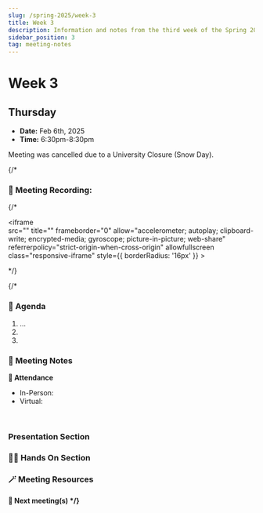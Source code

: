 ```yaml
---
slug: /spring-2025/week-3
title: Week 3 
description: Information and notes from the third week of the Spring 2025 semester for the UMass Lowell Cloud Computing Club. 
sidebar_position: 3
tag: meeting-notes
---
```


# Week 3

## Thursday

- **Date:** Feb 6th, 2025
- **Time:** 6:30pm-8:30pm

Meeting was cancelled due to a University Closure (Snow Day).

{/* 
### 🎥 Meeting Recording:
{/* <div class="iframe-container">
    <iframe  
        src="" 
        title="" 
        frameborder="0" 
        allow="accelerometer; autoplay; clipboard-write; encrypted-media; gyroscope; picture-in-picture; web-share" 
        referrerpolicy="strict-origin-when-cross-origin" 
        allowfullscreen
        class="responsive-iframe"
        style={{
            borderRadius: '16px'
        }}
    >
    </iframe>
</div> */}

{/*
### 🚩 Agenda
1. ...
2. 
3. 


### 📓 Meeting Notes

**📄 Attendance**
- In-Person: 
- Virtual: 
<br/>

### Presentation Section

### 🧑‍💻 Hands On Section

### 🪄 Meeting Resources

#### 🚀 Next meeting(s) */}